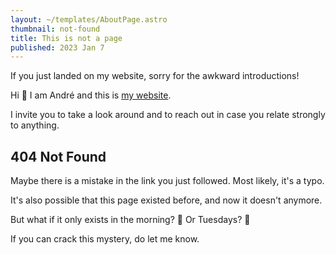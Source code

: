 ```yaml
---
layout: ~/templates/AboutPage.astro
thumbnail: not-found
title: This is not a page
published: 2023 Jan 7
---
```


<Abstract>

If you just landed on my website, sorry for the awkward introductions!

Hi :wave: I am André and this is [my website](/about/).

I invite you to take a look around and to reach out in case you relate strongly to anything.

</Abstract>

<Note type="warning">

## 404 Not Found

Maybe there is a mistake in the link you just followed. Most likely, it's a typo.

It's also possible that this page existed before, and now it doesn't anymore.

But what if it only exists in the morning? :exploding_head: Or Tuesdays? :mushroom:

If you can crack this mystery, do let me know.

</Note>
